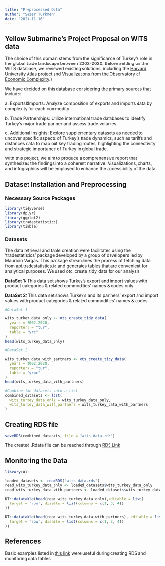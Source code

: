 ```yaml
---
title: "Preprocessed Data"
author: "Sezer Turkmen"
date: "2023-11-16"
---
```


## Yellow Submarine's Project Proposal on WITS data

The choice of this domain stems from the significance of Turkey's role in the global trade landscape between 2002-2020. Before settling on the WITS database, we reviewed existing solutions, including the [Harvard University Atlas project](https://atlas.cid.harvard.edu/) and [Visualizations from the Observatory of Economic Complexity](https://oec.world/en).)

We have decided on this database considering the primary sources that include:

a\. Exports&Imports: Analyze composition of exports and imports data by complexity for each commodity

b\. Trade Partnerships: Utilize international trade databases to identify Turkey's major trade partner and assess trade volumes

c\. Additional Insights: Explore supplementary datasets as needed to uncover specific aspects of Turkey's trade dynamics, such as tariffs and distances data to map out key trading routes, highlighting the connectivity and strategic importance of Turkey in global trade.

With this project, we aim to produce a comprehensive report that synthesizes the findings into a coherent narrative. Visualizations, charts, and infographics will be employed to enhance the accessibility of the data.

## Dataset Installation and Preprocessing

### Necessary Source Packages

```r
library(tidyverse)
library(dplyr)
library(ggplot2)
library(tradestatistics)
library(tibble)
```

### Datasets

The data retrieval and table creation were facilitated using the 'tradestatistics' package developed by a group of developers led by Mauricio Vargas. This package streamlines the process of fetching data from api.tradestatistics.io and generates tables that are convenient for analytical purposes. We used otc_create_tidy_data for our analysis

**DataSet 1:** This data set shows Turkey's export and import values with product categories & related commodities' names & codes only

**DataSet 2:** This data set shows Turkey's and its partners' export and import values with product categories & related commodities' names & codes

```r
#DataSet 1: 

wits_turkey_data_only <- ots_create_tidy_data(
  years = 2002:2020,
  reporters = "tur",
  table = "yrc"
)
head(wits_turkey_data_only)

#DataSet 2: 

wits_turkey_data_with_partners <- ots_create_tidy_data(
  years = 2002:2020,
  reporters = "tur",
  table = "yrpc"
)
head(wits_turkey_data_with_partners)

#Combine the datasets into a list
combined_datasets <- list(
  wits_turkey_data_only = wits_turkey_data_only,
  wits_turkey_data_with_partners = wits_turkey_data_with_partners
)

```

## Creating RDS file

```r
saveRDS(combined_datasets, file = "wits_data.rds")
```

The created .Rdata file can be reached through [RDS Link](https://github.com/pjournal/mef07g-yellowsubmarine/blob/main/wits_data.rds)

## Monitoring the Data

```r
library(DT)

loaded_datasets <- readRDS("wits_data.rds")
read_wits_turkey_data_only <- loaded_datasets$wits_turkey_data_only
read_wits_turkey_data_with_partners <- loaded_datasets$wits_turkey_data_with_partners

DT::datatable(head(read_wits_turkey_data_only),editable = list(
  target = 'row', disable = list(columns = c(1, 3, 4))
))

DT::datatable(head(read_wits_turkey_data_with_partners), editable = list(
  target = 'row', disable = list(columns = c(1, 3, 4))
))
```

## References

Basic examples listed in [this link](https://docs.ropensci.org/tradestatistics/articles/basic-usage.html) were useful during creating RDS and monitoring data tables
